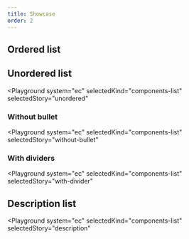 ```yaml
---
title: Showcase
order: 2
---
```



## Ordered list

<Playground system="ec" selectedKind="components-list" selectedStory="ordered">
  <OrderedExample />
</Playground>

## Unordered list

<Playground
  system="ec"
  selectedKind="components-list"
  selectedStory="unordered"
>
  <UnorderedExample />
</Playground>

### Without bullet

<Playground
  system="ec"
  selectedKind="components-list"
  selectedStory="without-bullet"
>
  <UnorderedWithoutBulletExample />
</Playground>

### With dividers

<Playground
  system="ec"
  selectedKind="components-list"
  selectedStory="with-divider"
>
  <UnorderedWithDividerExample />
</Playground>

## Description list

<Playground
  system="ec"
  selectedKind="components-list"
  selectedStory="description"
>
  <DescriptionExample />
</Playground>
